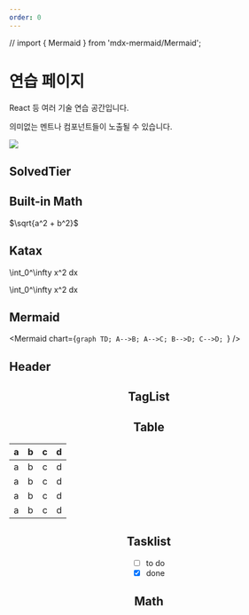 ```yaml
---
order: 0
---
```


// import { Mermaid } from 'mdx-mermaid/Mermaid';


# 연습 페이지

React 등 여러 기술 연습 공간입니다.

의미없는 멘트나 컴포넌트들이 노출될 수 있습니다.

![](../../../assets/2023-04-28-11-36-03.png)

## SolvedTier

<SolvedTier tierName={TierName.Bronze} grade={5} />
<SolvedTier tierName={TierName.Silver} grade={4} />
<SolvedTier tierName={TierName.Gold} grade={3} />
<SolvedTier tierName={TierName.Platinum} grade={2} />
<SolvedTier tierName={TierName.Diamond} grade={1} />
<SolvedTier tierName={TierName.Ruby} grade={5} />

## Built-in Math

$\sqrt{a^2 + b^2}$

## Katax
<InlineMath>\int_0^\infty x^2 dx</InlineMath>

<InlineMath math="\int_0^\infty x^2 dx"/>

<BlockMath>\int_0^\infty x^2 dx</BlockMath>

<BlockMath math="\int_0^\infty x^2 dx"/>

## Mermaid

<Mermaid chart={`graph TD;
    A-->B;
    A-->C;
    B-->D;
    C-->D;
`} />

## Header

<Header />

## TagList
<TagList />

## Table

| a | b  |  c |  d  |
| - | :- | -: | :-: |
| a | b  |  c |  d  |
| a | b  |  c |  d  |
| a | b  |  c |  d  |
| a | b  |  c |  d  |

## Tasklist

* [ ] to do
* [x] done

## Math
<HelloGraph />


<Comment />
